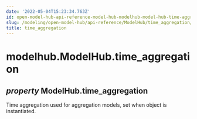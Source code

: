 ```yaml
---
date: '2022-05-04T15:23:34.763Z'
id: open-model-hub-api-reference-model-hub-modelhub-model-hub-time-aggregation
slug: /modeling/open-model-hub/api-reference/ModelHub/time_aggregation/
title: time_aggregation
---
```


# modelhub.ModelHub.time_aggregation

<div className="property">

<h2 className="signature-property"><span className="type-annotation"><em>property</em></span> <span className="additional-name">ModelHub.</span><span className="name">time_aggregation</span></h2>


<div className="content">

Time aggregation used for aggregation models, set when object is instantiated.


</div>


</div>
